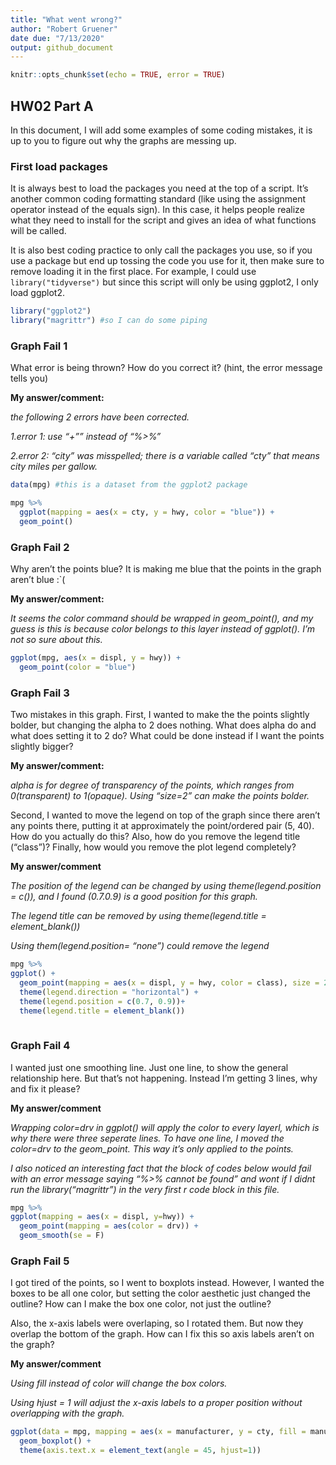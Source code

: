 ---
title: "What went wrong?"
author: "Robert Gruener"
date due: "7/13/2020"
output: github_document
---

```{r setup, include=TRUE}
knitr::opts_chunk$set(echo = TRUE, error = TRUE)
```

## HW02 Part A

In this document, I will add some examples of some coding mistakes, it is up to you to figure out why the graphs are messing up. 

### First load packages

It is always best to load the packages you need at the top of a script. It's another common coding formatting standard (like using the assignment operator instead of the equals sign). In this case, it helps people realize what they need to install for the script and gives an idea of what functions will be called. 

It is also best coding practice to only call the packages you use, so if you use a package but end up tossing the code you use for it, then make sure to remove loading it in the first place. For example, I could use `library("tidyverse")` but since this script will only be using ggplot2, I only load ggplot2.

```{r load libraries}
library("ggplot2")
library("magrittr") #so I can do some piping
```


### Graph Fail 1

What error is being thrown? How do you correct it? (hint, the error message tells you)

**My answer/comment:**

*the following 2 errors have been corrected.*

*1.error 1: use "+"" instead of "%>%"*

*2.error 2: "city" was misspelled; there is a variable called "cty" that means city miles per gallow.*

```{r}
data(mpg) #this is a dataset from the ggplot2 package

mpg %>% 
  ggplot(mapping = aes(x = cty, y = hwy, color = "blue")) +
  geom_point()

```

### Graph Fail 2
Why aren't the points blue? It is making me blue that the points in the graph aren't blue :`(

**My answer/comment:**

*It seems the color command should be wrapped in geom_point(), and my guess is this is because color belongs to this layer instead of ggplot(). I'm not so sure about this.*

```{r}
ggplot(mpg, aes(x = displ, y = hwy)) + 
  geom_point(color = "blue")

```



### Graph Fail 3
Two mistakes in this graph. First, I wanted to make the the points slightly bolder, but changing the alpha to 2 does nothing. What does alpha do and what does setting it to 2 do? What could be done instead if I want the points slightly bigger? 

**My answer/comment:**

*alpha is for degree of transparency of the points, which ranges from 0(transparent) to 1(opaque). Using "size=2" can make the points bolder.*

Second, I wanted to move the legend on top of the graph since there aren't any points there, putting it at approximately the point/ordered pair (5, 40). How do you actually do this? Also, how do you remove the legend title ("class")? Finally, how would you remove the plot legend completely?

**My answer/comment**

*The position of the legend can be changed by using theme(legend.position = c()), and I found (0.7.0.9) is a good position for this graph. *

*The legend title can be removed by using theme(legend.title = element_blank())*

*Using them(legend.position= "none") could remove the legend*

```{r}
mpg %>% 
ggplot() + 
  geom_point(mapping = aes(x = displ, y = hwy, color = class), size = 2) + 
  theme(legend.direction = "horizontal") + 
  theme(legend.position = c(0.7, 0.9))+
  theme(legend.title = element_blank())
  

```

### Graph Fail 4
I wanted just one smoothing line. Just one line, to show the general relationship here. But that's not happening. Instead I'm getting 3 lines, why and fix it please?

**My answer/comment**

*Wrapping color=drv in ggplot() will apply the color to every layerl, which is why there were three seperate lines. To have one line, I moved the color=drv to the geom_point. This way it's only applied to the points.*

*I also noticed an interesting fact that the block of codes below would fail with an error message saying "%>% cannot be found" and wont if I didnt run the library("magrittr") in the very first r code block in this file.* 


```{r}
mpg %>%  
ggplot(mapping = aes(x = displ, y=hwy)) + 
  geom_point(mapping = aes(color = drv)) + 
  geom_smooth(se = F) 
```



### Graph Fail 5
I got tired of the points, so I went to boxplots instead. However, I wanted the boxes to be all one color, but setting the color aesthetic just changed the outline? How can I make the box one color, not just the outline? 

Also, the x-axis labels were overlaping, so I rotated them. But now they overlap the bottom of the graph. How can I fix this so axis labels aren't on the graph?

**My answer/comment**

*Using fill instead of color will change the box colors.*

*Using hjust = 1 will adjust the x-axis labels to a proper position without overlapping with the graph.*

```{r}
ggplot(data = mpg, mapping = aes(x = manufacturer, y = cty, fill = manufacturer)) + 
  geom_boxplot() + 
  theme(axis.text.x = element_text(angle = 45, hjust=1))
```




